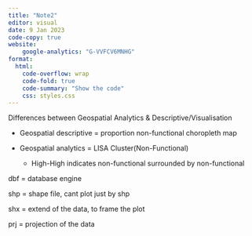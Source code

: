 ```yaml
---
title: "Note2"
editor: visual
date: 9 Jan 2023
code-copy: true
website: 
    google-analytics: "G-VVFCV6MNHG"
format:
  html:
    code-overflow: wrap
    code-fold: true
    code-summary: "Show the code"
    css: styles.css
---
```


Differences between Geospatial Analytics & Descriptive/Visualisation

-   Geospatial descriptive = proportion non-functional choropleth map

-   Geospatial analytics = LISA Cluster(Non-Functional)

    -   High-High indicates non-functional surrounded by non-functional

dbf = database engine

shp = shape file, cant plot just by shp

shx = extend of the data, to frame the plot

prj = projection of the data
